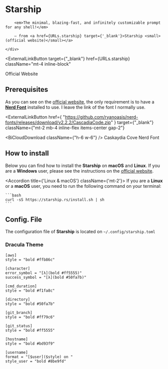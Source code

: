 
# Starship

<Bleed>
    <div style={{border: '1px solid #888', padding: '4rem 2.5rem', textAlign: 'center'}}>
        <ImQuotesLeft className={'w-10 h-10 mx-auto mb-4 text-blue-500'}/>

        <em>The minimal, blazing-fast, and infinitely customizable prompt for any shell!</em>

        — from <a href={URLs.starship} target={'_blank'}>Starship <small>(official website)</small></a>

    </div>

</Bleed>

<ExternalLinkButton
  target={"_blank"}
  href={URLs.starship}
  className="mt-4 inline-block"
>
  <span>Official Website</span>
</ExternalLinkButton>

## Prerequisites

As you can see on the [official website][starship-url], the only requirement is to have a [**Nerd Font**][nerdfonts-url] installed to use. I leave
the link of the font I normally use.

<ExternalLinkButton
  href={
    "https://github.com/ryanoasis/nerd-fonts/releases/download/v2.2.2/CascadiaCode.zip"
  }
  target={"_blank"}
  className={"mt-2 mb-4 inline-flex items-center gap-2"}
>
  <BiCloudDownload className={"h-6 w-6"} />
  <span>Caskaydia Cove Nerd Font</span>
</ExternalLinkButton>

## How to install

Below you can find how to install the **Starship** on **macOS** and **Linux**. If you are a **Windows** user, please see the instructions on the
[official website][starship-url].

<Accordion title={'Linux & macOS'} className={'mt-2'}>
    If you are a **Linux** or a **macOS** user, you need to run the following command on your terminal:

    ```bash
    curl -sS https://starship.rs/install.sh | sh
    ```

</Accordion>

[starship-url]: https://starship.rs/
[nerdfonts-url]: https://www.nerdfonts.com/

## Config. File

The configuration file of **Starship** is located on `~/.config/starship.toml`

### Dracula Theme

```shell
[aws]
style = "bold #ffb86c"

[character]
error_symbol = "[λ](bold #ff5555)"
success_symbol = "[λ](bold #50fa7b)"

[cmd_duration]
style = "bold #f1fa8c"

[directory]
style = "bold #50fa7b"

[git_branch]
style = "bold #ff79c6"

[git_status]
style = "bold #ff5555"

[hostname]
style = "bold #bd93f9"

[username]
format = "[$user]($style) on "
style_user = "bold #8be9fd"

```
